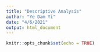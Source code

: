```yaml
---
title: "Descriptive Analysis"
author: "Ye Dam Yi"
date: "4/6/2021"
output: html_document
---
```


```r
knitr::opts_chunk$set(echo = TRUE)
```
